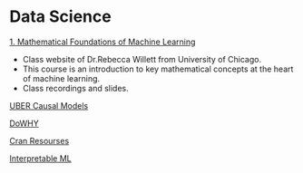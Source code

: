 # Data Science

[1. Mathematical Foundations of Machine Learning](https://willett.psd.uchicago.edu/teaching/mathematical-foundations-of-machine-learning-fall-2021/)

- Class website of Dr.Rebecca Willett from University of Chicago.  
- This course is an introduction to key mathematical concepts at the heart of machine learning. 
- Class recordings and slides.


[UBER Causal Models](https://www.uber.com/blog/causal-inference-at-uber/)


[DoWHY](https://www.microsoft.com/en-us/research/blog/dowhy-evolves-to-independent-pywhy-model-to-help-causal-inference-grow/)


[Cran Resourses](https://cran.r-project.org/web/views/Econometrics.html)


[Interpretable ML](https://christophm.github.io/interpretable-ml-book/)
